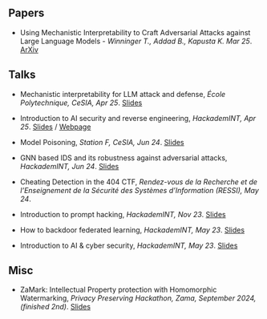 ## Papers
- Using Mechanistic Interpretability to Craft Adversarial Attacks against Large Language Models - _Winninger T., Addad B., Kapusta K. Mar 25_. [ArXiv](https://arxiv.org/abs/2503.06269)

## Talks

- Mechanistic interpretability for LLM attack and defense, _École Polytechnique, CeSIA, Apr 25_. [Slides](./cesia-ssr/main.pdf)

- Introduction to AI security and reverse engineering, _HackademINT, Apr 25_. [Slides](./talks/hackademint-causapscal/assets/main.pdf) / [Webpage](./talks/hackademint-causapscal/index.qmd)

- Model Poisoning, _Station F, CeSIA, Jun 24_. [Slides](./cesia-poison/main.pdf)

- GNN based IDS and its robustness against adversarial attacks, _HackademINT, Jun 24_. [Slides](./hackademint-gnn-based-ids/main.pdf) 

- Cheating Detection in the 404 CTF, _Rendez-vous de la Recherche et de l'Enseignement de la Sécurité des Systèmes d'Information (RESSI), May 24_.

- Introduction to prompt hacking, _HackademINT, Nov 23_. [Slides](./hackademint-prompt-hacking/main.pdf)

- How to backdoor federated learning, _HackademINT, May 23_. [Slides](./hackademint-federated-poison/main.pdf)

- Introduction to AI & cyber security, _HackademINT, May 23_. [Slides](./hackademint-ai-in-cybersecurity/main.pdf)

## Misc 

- ZaMark: Intellectual Property protection with Homomorphic Watermarking, _Privacy Preserving Hackathon, Zama, September 2024, (finished 2nd)_. [Slides](./misc/zamark.pdf)